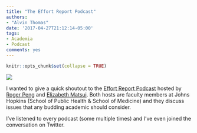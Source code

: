 ```yaml
---
title: "The Effort Report Podcast"
authors: 
- "Alvin Thomas"
date: '2017-04-27T21:12:14-05:00'
tags:
- Academia
- Podcast
comments: yes
---
```


```r
knitr::opts_chunk$set(collapse = TRUE)
```

![](https://raw.githubusercontent.com/alvinthomas/alvinthomas.github.io/master/images/20170427_effort_report.jpg)

I wanted to give a quick shoutout to the [Effort Report Podcast](https://twitter.com/theeffortreport) hosted by [Roger Peng](https://twitter.com/rdpeng) and [Elizabeth Matsui](https://twitter.com/elizabethmatsui). Both hosts are faculty members at Johns Hopkins (School of Public Health & School of Medicine) and they discuss issues that any budding academic should consider. 

I've listened to every podcast (some multiple times) and I've even joined the conversation on Twitter. 